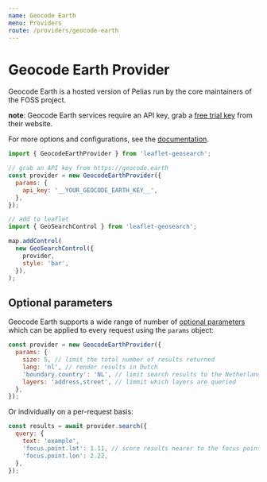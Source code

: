 ```yaml
---
name: Geocode Earth
menu: Providers
route: /providers/geocode-earth
---
```



# Geocode Earth Provider

Geocode Earth is a hosted version of Pelias run by the core maintainers of the FOSS project.

**note**: Geocode Earth services require an API key, grab a [free trial key][1] from their website.

For more options and configurations, see the [documentation][2].

<Playground>
  <Map provider="GeocodeEarth" />
</Playground>

```js
import { GeocodeEarthProvider } from 'leaflet-geosearch';

// grab an API key from https://geocode.earth
const provider = new GeocodeEarthProvider({
  params: {
    api_key: '__YOUR_GEOCODE_EARTH_KEY__',
  },
});

// add to leaflet
import { GeoSearchControl } from 'leaflet-geosearch';

map.addControl(
  new GeoSearchControl({
    provider,
    style: 'bar',
  }),
);
```

## Optional parameters

Geocode Earth supports a wide range of number of [optional parameters][2] which can be applied to every request using the `params` object:

```js
const provider = new GeocodeEarthProvider({
  params: {
    size: 5, // limit the total number of results returned
    lang: 'nl', // render results in Dutch
    'boundary.country': 'NL', // limit search results to the Netherlands
    layers: 'address,street', // limmit which layers are queried
  },
});
```

Or individually on a per-request basis:

```js
const results = await provider.search({
  query: {
    text: 'example',
    'focus.point.lat': 1.11, // score results nearer to the focus point higher
    'focus.point.lon': 2.22,
  },
});
```

[1]: https://geocode.earth/
[2]: https://geocode.earth/docs/
